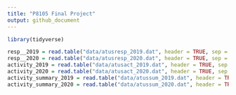 ```yaml
---
title: "P8105 Final Project"
output: github_document
---
```


```r
library(tidyverse)
```

```r
resp__2019 = read.table("data/atusresp_2019.dat", header = TRUE, sep = ",")
resp__2020 = read.table("data/atusresp_2020.dat", header = TRUE, sep = ",")
activity_2019 = read.table("data/atusact_2019.dat", header = TRUE, sep = ",")
activity_2020 = read.table("data/atusact_2020.dat", header = TRUE, sep = ",")
activity_summary_2019 = read.table("data/atussum_2019.dat", header = TRUE, sep = ",")
activity_summary_2020 = read.table("data/atussum_2020.dat", header = TRUE, sep = ",")
```


